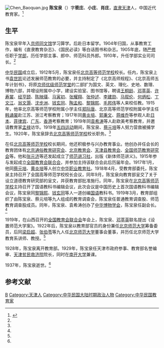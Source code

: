 {{otheruses|subject=中华民国教育家|other=李守信部军事将领|陈宝泉 (军事将领)}}
[[File:Chen_Baoquan.jpg|thumb]]
'''陈宝泉'''（{{bd|1874年||1937年|}}）字'''筱庄'''、'''小庄'''、'''肖庄'''，[[直隶|直隶]][[天津|天津]]人，中国近代教育家。<ref name=cbq>{{Cite web |url=http://www.pep.com.cn/xgjy/jyyj/jygc/grzj/201009/t20100901_860730.htm |title=论北京高师第一任校长陈宝泉，人民教育出版社，于2012-7-16查阅 |accessdate=2012-07-16 |archive-date=2019-07-13 |archive-url=https://web.archive.org/web/20190713202114/http://old.pep.com.cn/xgjy/jyyj/jygc/grzj/201009/t20100901_860730.htm |dead-url=no }}</ref>

==生平==
陈宝泉早年入[[京师同文馆|京师同文馆]]学习算学。后赴日本留学。1904年归国，从事教育工作，编有《直隶教育杂志》、《国民必读》等白话图书和杂志。1905年底，随[[严修|严修]]任职于[[学部_(清朝)|学部]]，历任学部主事、郎中、师范科员外郎。1910年，升任学部实业司司长。<ref name=cbq/>

[[中华民国|中华民国]]成立后，1912年5月，陈宝泉任[[北京高等师范学校|北京高等师范学校]]校长。任内，陈宝泉上书[[袁世凯|袁世凯]]论述发展师范教育的必要，并主持制定了《北京高师规程》、《北京高师五年计划书》，将原[[京师优级师范学堂|京师优级师范学堂]]的二部扩为国文、英文、理化、史地、数理、博物六部，并增设附属中小学，建设实验室、图书馆等，聘请[[王桐龄|王桐龄]]、[[邓萃英|邓萃英]]、[[许寿裳|许寿裳]]、[[经亨颐|经亨颐]]、[[陈映璜|陈映璜]]、[[马寅初|马寅初]]、[[张耀翔|张耀翔]]、[[张仲述|张仲述]]、[[李建勋|李建勋]]、[[马叙伦|马叙伦]]、[[何炳松|何炳松]]、[[丁文江|丁文江]]、[[翁文灏|翁文灏]]、[[沈步洲|沈步洲]]、[[钱玄同|钱玄同]]、[[陶孟和|陶孟和]]、[[黎锦熙|黎锦熙]]、[[毛邦伟|毛邦伟]]等人来校任教。1915年，他率北京高等师范学校附属小学主任[[郑际唐|郑际唐]]、北京高等师范学校附属中学主任[[韩诵裳|韩诵裳]]赴江苏、浙江考察教育；1917年同[[黄炎培|黄炎培]]、[[郭秉文|郭秉文]]、[[蒋维乔|蒋维乔]]等参观人赴[[日本|日本]]、[[菲律宾|菲律宾]]、[[广东|广东]]、[[香港|香港]]考察教育；1919年同[[袁希涛|袁希涛]]等人赴欧美考察教育，并邀请教育家[[孟禄|孟禄]]访华。1919年[[五四运动|五四运动]]期间，陈宝泉、[[蔡元培|蔡元培]]等人努力营救被捕学生。1920年，陈宝泉辞去[[北京高等师范学校|北京高等师范学校]]校长职务。<ref name=cbq/>

在任[[北京高等师范学校|北京高等师范学校]]校长期间，他还积极参与兴办教育事业。他创办并任会长的教育团体有[[北京通俗教育研究会|北京通俗教育研究会]]、[[北京教育会|北京教育会]]、[[天津县教育会|天津县教育会]]、[[全国师范教育研究会|全国师范教育研究会]]等。他和[[张元济|张元济]]等还发起成立了[[师范讲习社|师范讲习社]]，出版《新体师范讲义》。1915年参与发起成立[[全国教育会联合会|全国教育会联合会]]，并参加主持该联合会此后历届年会。1917年1月，他同[[蔡元培|蔡元培]]、[[黄炎培|黄炎培]]等人创立[[中华职业教育社|中华职业教育社]]。1918年4月，受教育部委托，陈宝泉主持召开了全国高等师范学校校长会议，同年9月，陈宝泉向教育部呈交了关于设立道德教育研究部的呈文，并获教育部批准施行。同年，陈宝泉在[[北京高等师范学校|北京高等师范学校]]主持召开了国语教科书编辑会议，此次会议是中国历史上首次国语教科书编辑会议，陈宝泉同[[黎锦熙|黎锦熙]]、[[钱玄同|钱玄同]]等人一道创编[[国语|国语]]教科书。1919年3月，教育部组织了由陈宝泉、蔡元培等九人组成的教育调查会，陈宝泉任普通教育调查股、师范教育调查股成员。同年，陈宝泉、袁希涛创办了[[中华博物学会|中华博物学会]]，陈宝泉任副会长。<ref name=cbq/>

1919年，在山西召开的[[全国教育会联合会|全国教育会联合会]]年会上，陈宝泉、[[邓萃英|邓萃英]]联名提出《设置师范大学案》。1922年后，陈宝泉以教育部官员的身份兼任[[北京师范大学|北京师范大学]]筹备委员，后同[[梁启超|梁启超]]、[[张伯苓|张伯苓]]等九人任[[北京师范大学|北京师范大学]]董事会董事，并历任北京师范大学教育系讲师、教授。<ref name=cbq/>

1928年，陈宝泉离开教育部。1929年，陈宝泉任天津市政府参事、教育部名誉编审、[[天津贫民救济院|天津贫民救济院]]院长，同时在[[南开大学|南开大学]]兼课。

1937年，陈宝泉逝世。<ref name=cbq/>

==参考文献==
{{reflist}}

{{DEFAULTSORT:Chen陈}}
[[Category:陈姓|B]]
[[Category:天津人|Category:天津人]]
[[Category:中华民国大陆时期政治人物|Category:中华民国大陆时期政治人物]]
[[Category:中华民国教育家|Category:中华民国教育家]]